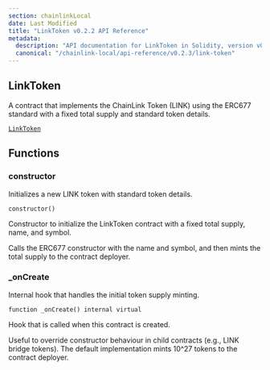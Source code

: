 ```yaml
---
section: chainlinkLocal
date: Last Modified
title: "LinkToken v0.2.2 API Reference"
metadata:
  description: "API documentation for LinkToken in Solidity, version v0.2.2."
  canonical: "/chainlink-local/api-reference/v0.2.3/link-token"
---
```



<Common callout="importPackage022" />

## LinkToken

A contract that implements the ChainLink Token (LINK) using the ERC677 standard with a fixed total supply and standard token details.

[`LinkToken`](https://github.com/smartcontractkit/chainlink-local/blob/cd3bfb8c42716cfb791174314eba2c0d178551b9/src/shared/LinkToken.sol)

## Functions

### constructor

Initializes a new LINK token with standard token details.

```solidity
constructor()
```

<Aside>

Constructor to initialize the LinkToken contract with a fixed total supply, name, and symbol.

Calls the ERC677 constructor with the name and symbol, and then mints the total supply to the contract deployer.

</Aside>

### \_onCreate

Internal hook that handles the initial token supply minting.

```solidity
function _onCreate() internal virtual
```

<Aside>

Hook that is called when this contract is created.

Useful to override constructor behaviour in child contracts (e.g., LINK bridge tokens).
The default implementation mints 10^27 tokens to the contract deployer.

</Aside>
